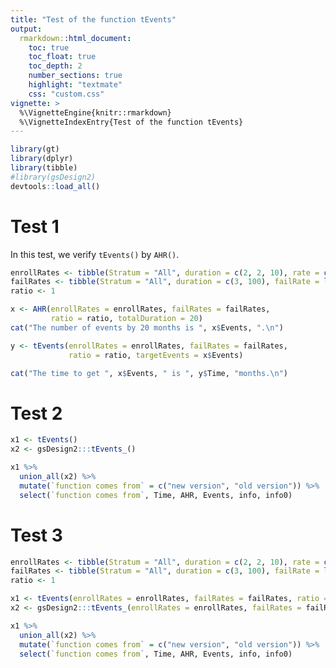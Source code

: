 ```yaml
---
title: "Test of the function tEvents"
output:
  rmarkdown::html_document:
    toc: true
    toc_float: true
    toc_depth: 2
    number_sections: true
    highlight: "textmate"
    css: "custom.css"
vignette: >
  %\VignetteEngine{knitr::rmarkdown}
  %\VignetteIndexEntry{Test of the function tEvents}
---
```


```r
library(gt)
library(dplyr)
library(tibble)
#library(gsDesign2)
devtools::load_all()
```


# Test 1

In this test, we verify `tEvents()` by `AHR()`.
```r
enrollRates <- tibble(Stratum = "All", duration = c(2, 2, 10), rate = c(3, 6, 9) * 5)
failRates <- tibble(Stratum = "All", duration = c(3, 100), failRate = log(2) / c(9, 18), hr = c(.9, .6), dropoutRate = rep(.001, 2))
ratio <- 1

x <- AHR(enrollRates = enrollRates, failRates = failRates, 
         ratio = ratio, totalDuration = 20)
cat("The number of events by 20 months is ", x$Events, ".\n")

y <- tEvents(enrollRates = enrollRates, failRates = failRates,
             ratio = ratio, targetEvents = x$Events)

cat("The time to get ", x$Events, " is ", y$Time, "months.\n")
```

# Test 2
```r
x1 <- tEvents()
x2 <- gsDesign2:::tEvents_()

x1 %>% 
  union_all(x2) %>% 
  mutate(`function comes from` = c("new version", "old version")) %>% 
  select(`function comes from`, Time, AHR, Events, info, info0)
```

# Test 3
```r
enrollRates <- tibble(Stratum = "All", duration = c(2, 2, 10), rate = c(3, 6, 9) * 5)
failRates <- tibble(Stratum = "All", duration = c(3, 100), failRate = log(2) / c(9, 18), hr = c(.9, .6), dropoutRate = rep(.001, 2))
ratio <- 1

x1 <- tEvents(enrollRates = enrollRates, failRates = failRates, ratio = ratio, targetEvents = 200)
x2 <- gsDesign2:::tEvents_(enrollRates = enrollRates, failRates = failRates, ratio = ratio, targetEvents = 200)

x1 %>% 
  union_all(x2) %>% 
  mutate(`function comes from` = c("new version", "old version")) %>% 
  select(`function comes from`, Time, AHR, Events, info, info0)
```

